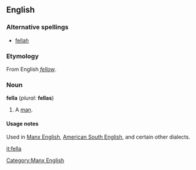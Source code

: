 ==English==

===Alternative spellings===
*[[fellah#Etymology 2|fellah]]

===Etymology===
From English ''[[fellow]]''.

===Noun===
'''fella''' (''plural:'' '''fellas''')

# {{italbrac|slang}} A [[man]].

====Usage notes====
Used in [[w:Manx English|Manx English]], [[w:Southern American English|American South English]], and certain other dialects.

[[Category:Manx English]]

[[it:fella]]